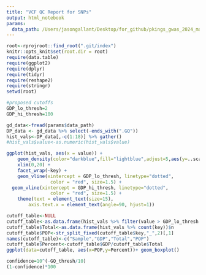 ```yaml
---
title: "VCF QC Report for SNPs"
output: html_notebook
params:
  data_path: /Users/jasongallant/Desktop/for_github/pkings_gwas_2024_master/output_data/03_QC/MIC4273_HAP2_NEWREF_MSU618_all_fish_all_sites.raw.all.snp.sampled.tab
---
```


```r
root<-rprojroot::find_root(".git/index")
knitr::opts_knit$set(root.dir = root)
require(data.table)
require(ggplot2)
require(dplyr)
require(tidyr)
require(reshape2)
require(stringr)
setwd(root)
```

```r
#proposed cutoffs
GDP_lo_thresh=2
GDP_hi_thresh=100
```

```r
gd_data<-fread(params$data_path)
DP_data <- gd_data %>% select(-ends_with(".GQ"))
hist_vals<-DP_data[,-c(1:18)] %>% gather()
#hist_vals$value<-as.numeric(hist_vals$value)
```

```r
ggplot(hist_vals, aes(x = value)) +
    geom_density(color="darkblue",fill="lightblue",adjust=5,aes(y=..scaled..)) +
    xlim(0,20) +
    facet_wrap(~key) +
    geom_vline(xintercept = GDP_lo_thresh, linetype="dotted",
                color = "red", size=1.5) +
  geom_vline(xintercept = GDP_hi_thresh, linetype="dotted",
                color = "red", size=1.5) +
    theme(text = element_text(size=15),
        axis.text.x = element_text(angle=90, hjust=1))
```

```r
cutoff_table<-NULL
cutoff_table<-as.data.frame(hist_vals %>% filter(value > GDP_lo_thresh & value < GDP_hi_thresh) %>% count(key))
cutoff_table$Total<-as.data.frame(hist_vals %>% count(key))$n
cutoff_table$POP<-str_split_fixed(cutoff_table$key,"_",2)[,1]
names(cutoff_table)<-c("Sample","GDP","Total","POP")
cutoff_table$Percent<-cutoff_table$GDP/cutoff_table$Total
ggplot(data=cutoff_table, aes(x=POP,y=Percent))+ geom_boxplot()

```

```r
confidence=10^(-GQ_thresh/10)
(1-confidence)*100
```
